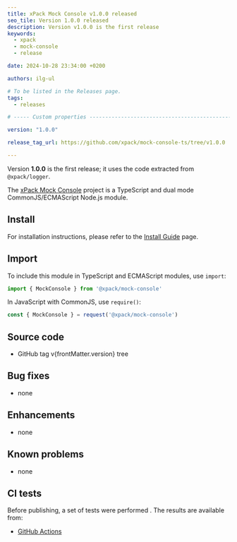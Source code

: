 ```yaml
---
title: xPack Mock Console v1.0.0 released
seo_tile: Version 1.0.0 released
description: Version v1.0.0 is the first release
keywords:
  - xpack
  - mock-console
  - release

date: 2024-10-28 23:34:00 +0200

authors: ilg-ul

# To be listed in the Releases page.
tags:
  - releases

# ----- Custom properties -----------------------------------------------------

version: "1.0.0"

release_tag_url: https://github.com/xpack/mock-console-ts/tree/v1.0.0

---
```




Version **1.0.0** is the first release; it uses the code
extracted from `@xpack/logger`.

<!-- truncate -->

<PageMetadata title={frontMatter.seo_title} />

The [xPack Mock Console](https://xpack.github.io/mock-console-ts/)
project is a TypeScript and dual mode CommonJS/ECMAScript Node.js module.

<Prerequisites nodeVersion="18.0.0"/>

## Install

For installation instructions, please refer to the
[Install Guide](/docs/install/)
page.

## Import

To include this module in TypeScript and ECMAScript modules, use `import`:

```typescript
import { MockConsole } from '@xpack/mock-console'
```

In JavaScript with CommonJS, use `require()`:

```javascript
const { MockConsole } = request('@xpack/mock-console')
```

## Source code

- <Link to={frontMatter.release_tag_url}>GitHub tag v{frontMatter.version} tree</Link>

## Bug fixes

- none

## Enhancements

- none

## Known problems

- none

## CI tests

Before publishing, a set of tests were performed .
The results are available from:

- [GitHub Actions](https://github.com/xpack/mock-console-ts/actions)

